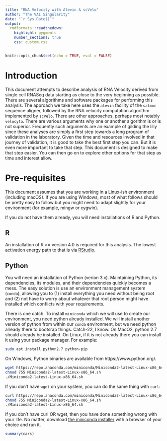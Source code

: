 ```yaml
---
title: "RNA Velocity with Alevin & scVelo"
author: "The VAI Singularity"
date: "`r Sys.Date()`"
output:
  rmdformats::readthedown:
    highlight: pygments
    number_sections: true
    css: custom.css
---
```


```r
knitr::opts_chunk$set(echo = TRUE, eval = FALSE)
```

# Introduction

This document attempts to describe analysis of RNA Velocity derived from single cell RNASeq data starting as close to the very beginning as possible. There are several algorithms and software packages for performing this analysis. The approach we take here uses the `alevin` facility of the `salmon` sequence aligner, followed by the RNA velocity computation algorithm implemented by `scVelo`. There are other approaches, perhaps most notably `velocyto`. There are various arguments why one or another algorithm is or is not superior. Frequently such arguments are an example of gilding the lilly since these analyses are simply a first step towards a long program of validation in the laboratory. Given the time and resources involved in that journey of validation, it is good to take the best first step you can. But it is even more important to take that step. This document is designed to make that step easier. You can then go on to explore other options for that step as time and interest allow. 

# Pre-requisites

This document assumes that you are working in a Linux-ish environment (including macOS). If you are using Windows, most of what follows should be pretty easy to follow but you might need to adapt slightly for your environment (for example, mingw or cygwin). 

If you do not have them already, you will need installations of R and Python.

## R

An installation of R >= version 4.0 is required for this analysis. The lowest activation energy path to that is via [RStudio](https://rstudio.com/products/rstudio/download/#download).

## Python

You will need an installation of Python (verion 3.x). Maintaining Python, its dependencies, its modules, and their dependencies quickly becomes a mess. The easy solution is use an environment management system (`conda`), allowing you to (1) install everything you need without being root and (2) not have to worry about whatever that root person might have installed which conflicts with your requirements. 

There is one catch. To install `miniconda` which we will use to create our environment, you need python already installed. We will install another version of python from within our `conda` environment, but we need python already there to bootsrap things. Catch-22, I know. On MacO2, python 2.7 should already be installed. On Linux, if it is not already there you can install it using your package manager. For example:

```bash
sudo apt install python2.7 python-pip
```

On Windows, Python binaries are available from https://www.python.org/. 

```bash
wget https://repo.anaconda.com/miniconda/Miniconda2-latest-Linux-x86_64.sh
chmod 755 Miniconda2-latest-Linux-x86_64.sh
./Miniconda2-latest-Linux-x86_64.sh

```

If you don't have `wget` on your system, you can do the same thing with `curl`:

```bash
curl https://repo.anaconda.com/miniconda/Miniconda2-latest-Linux-x86_64.sh -o Miniconda2-latest-Linux-x86_64.sh
chmod 755 Miniconda2-latest-Linux-x86_64.sh
./Miniconda2-latest-Linux-x86_64.sh

```

If you don't have curl OR wget, then you have done something wrong with your life. No matter, download [the miniconda installer](https://repo.anaconda.com/miniconda/Miniconda2-latest-Linux-x86_64.sh) with a browser of your choice and run it.


```r
summary(cars)
```


